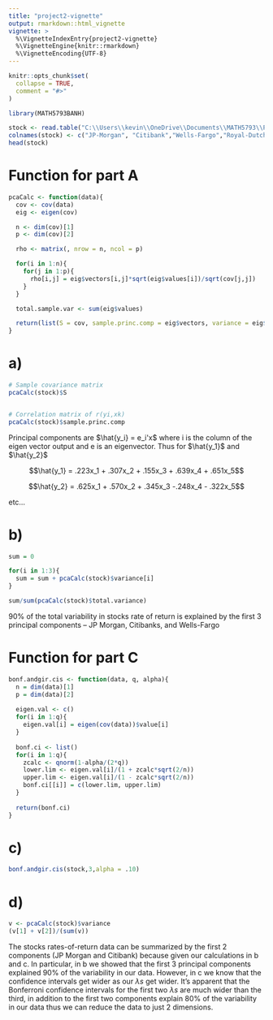 ```yaml
---
title: "project2-vignette"
output: rmarkdown::html_vignette
vignette: >
  %\VignetteIndexEntry{project2-vignette}
  %\VignetteEngine{knitr::rmarkdown}
  %\VignetteEncoding{UTF-8}
---
```


```r
knitr::opts_chunk$set(
  collapse = TRUE,
  comment = "#>"
)
```

```r
library(MATH5793BANH)
```


```r
stock <- read.table("C:\\Users\\kevin\\OneDrive\\Documents\\MATH5793\\Project2\\T8-4.DAT")
colnames(stock) <- c("JP-Morgan", "Citibank","Wells-Fargo","Royal-Dutch-Shell","Exxon-Mobil")
head(stock)
```



# Function for part A

```r
pcaCalc <- function(data){
  cov <- cov(data)
  eig <- eigen(cov)

  n <- dim(cov)[1]
  p <- dim(cov)[2]

  rho <- matrix(, nrow = n, ncol = p)

  for(i in 1:n){
    for(j in 1:p){
      rho[i,j] = eig$vectors[i,j]*sqrt(eig$values[i])/sqrt(cov[j,j])
    }
  }

  total.sample.var <- sum(eig$values)

  return(list(S = cov, sample.princ.comp = eig$vectors, variance = eig$values, total.variance = total.sample.var, correlation = rho))
}
```




# a)
```r
# Sample covariance matrix
pcaCalc(stock)$S


# Correlation matrix of r(yi,xk)
pcaCalc(stock)$sample.princ.comp
```

Principal components are $\hat{y_i} = e_i'x$ where i is the column of the eigen vector output and e is an eigenvector. Thus for $\hat{y_1}$ and $\hat{y_2}$

$$\hat{y_1} = .223x_1 + .307x_2 + .155x_3 + .639x_4 + .651x_5$$

$$\hat{y_2} = .625x_1 + .570x_2 + .345x_3 -.248x_4 - .322x_5$$

etc...


# b)
```r
sum = 0

for(i in 1:3){
  sum = sum + pcaCalc(stock)$variance[i]
}

sum/sum(pcaCalc(stock)$total.variance)
```


90% of the total variability in stocks rate of return is explained by the first 3 principal components -- JP Morgan, Citibanks, and Wells-Fargo


# Function for part C
```r
bonf.andgir.cis <- function(data, q, alpha){
  n = dim(data)[1]
  p = dim(data)[2]
  
  eigen.val <- c()
  for(i in 1:q){
    eigen.val[i] = eigen(cov(data))$value[i]
  }
  
  bonf.ci <- list()
  for(i in 1:q){
    zcalc <- qnorm(1-alpha/(2*q))
    lower.lim <- eigen.val[i]/(1 + zcalc*sqrt(2/n))
    upper.lim <- eigen.val[i]/(1 - zcalc*sqrt(2/n))
    bonf.ci[[i]] = c(lower.lim, upper.lim)
  }
  
  return(bonf.ci)
}
```




# c) 
```r
bonf.andgir.cis(stock,3,alpha = .10)
```



# d)

```r
v <- pcaCalc(stock)$variance
(v[1] + v[2])/(sum(v))
```

The stocks rates-of-return data can be summarized by the first 2 components (JP Morgan and Citibank) because given our calculations in b and c. In particular, in b we showed that the first 3 principal components explained 90% of the variability in our data. However, in c we know that the confidence intervals get wider as our $\lambda s$ get wider. It's apparent that the Bonferroni confidence intervals for the first two $\lambda s$ are much wider than the third, in addition to the first two components explain 80% of the variability in our data thus we can reduce the data to just 2 dimensions.



